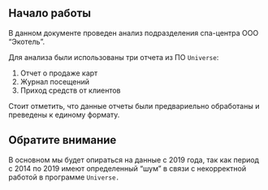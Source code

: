 ## Начало работы {.unnumbered}

В данном документе проведен анализ подразделения спа-центра ООО "Экотель".

Для анализа были использованы три отчета из ПО `Universe`:

1.  Отчет о продаже карт
2.  Журнал посещений
3.  Приход средств от клиентов

Стоит отметить, что данные отчеты были предвариельно обработаны и преведены к единому формату.

::: {.callout-important appearance="simple"}
## Обратите внимание

В основном мы будет опираться на данные с 2019 года, так как период с 2014 по 2019 имеют определенный "шум" в связи с некорректной работой в программе `Universe.`
:::
